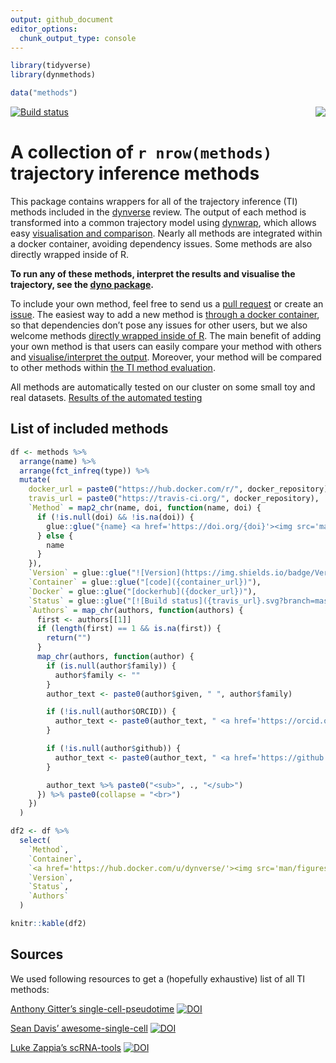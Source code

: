 ```yaml
---
output: github_document
editor_options: 
  chunk_output_type: console
---
```


<!-- README.md is generated from README.Rmd. Please edit that file -->

```r
library(tidyverse)
library(dynmethods)

data("methods")
```


<img src="man/figures/logo.png" align="right" /> [![Build status](https://travis-ci.org/dynverse/dynmethods.svg?branch=master)](https://travis-ci.org/dynverse/dynmethods)

# A collection of `r nrow(methods)` trajectory inference methods
This package contains wrappers for all of the trajectory inference (TI) methods included in the [dynverse](https://www.github.com/dynverse/dynverse) review. The output of each method is transformed into a common trajectory model using [dynwrap](https://www.github.com/dynverse/dynwrap), which allows easy [visualisation and comparison](https://www.github.com/dynverse/dynplot). Nearly all methods are integrated within a docker container, avoiding dependency issues. Some methods are also directly wrapped inside of R.

**To run any of these methods, interpret the results and visualise the trajectory, see the [dyno package](https://www.github.com/dynverse/dyno).**

To include your own method, feel free to send us a [pull request](https://github.com/dynverse/dynmethods/pulls) or create an [issue](https://github.com/dynverse/dynmethods/labels/new%20method). The easiest way to add a new method is [through a docker container](https://dynverse.github.io/dynwrap/articles/create_ti_method_docker.html), so that dependencies don't pose any issues for other users, but we also welcome methods [directly wrapped inside of R](https://dynverse.github.io/dynwrap/articles/create_ti_method_r.html). The main benefit of adding your own method is that users can easily compare your method with others and [visualise/interpret the output](https://www.github.com/dynverse/dyno). Moreover, your method will be compared to other methods within [the TI method evaluation](https://doi.org/10.1101/276907).

All methods are automatically tested on our cluster on some small toy and real datasets. [Results of the automated testing](https://dynverse.github.io/dynmethods_automated_testing/index.html)

<!-- Not needed anymore, right?
## Installation

```r
devtools::install_github("dynverse/dynmethods")
```

On linux, udunits2 has to be installed:

* Debian / Ubuntu / Linux mint: `sudo apt-get install libudunits2-dev`
* Fedora / CentOS: `sudo dnf install udunits2-devel`
-->

## List of included methods

```r
df <- methods %>% 
  arrange(name) %>% 
  arrange(fct_infreq(type)) %>% 
  mutate(
    docker_url = paste0("https://hub.docker.com/r/", docker_repository),
    travis_url = paste0("https://travis-ci.org/", docker_repository),
    `Method` = map2_chr(name, doi, function(name, doi) {
      if (!is.null(doi) && !is.na(doi)) {
        glue::glue("{name} <a href='https://doi.org/{doi}'><img src='man/figures/doi_logo.png' height='16'></a>")
      } else {
        name
      }
    }),
    `Version` = glue::glue("![Version](https://img.shields.io/badge/Version-{version}-blue.svg)"),
    `Container` = glue::glue("[code]({container_url})"), 
    `Docker` = glue::glue("[dockerhub]({docker_url})"), 
    `Status` = glue::glue("[![Build status]({travis_url}.svg?branch=master)]({travis_url})"),
    `Authors` = map_chr(authors, function(authors) {
      first <- authors[[1]]
      if (length(first) == 1 && is.na(first)) {
        return("")
      }
      map_chr(authors, function(author) {
        if (is.null(author$family)) {
          author$family <- ""
        }
        author_text <- paste0(author$given, " ", author$family)

        if (!is.null(author$ORCID)) {
          author_text <- paste0(author_text, " <a href='https://orcid.org/", author$ORCID, "'><img src='man/figures/orcid_logo.svg' height='16'></a>")
        }

        if (!is.null(author$github)) {
          author_text <- paste0(author_text, " <a href='https://github.com/", author$github, "'><img src='man/figures/github_logo.png' height='16'></a>")
        }

        author_text %>% paste0("<sub>", ., "</sub>")
      }) %>% paste0(collapse = "<br>")
    })
  )

df2 <- df %>% 
  select(
    `Method`,
    `Container`,
    `<a href='https://hub.docker.com/u/dynverse/'><img src='man/figures/docker_logo.png' height='30'></a>` = `Docker`,
    `Version`,
    `Status`,
    `Authors`
  )

knitr::kable(df2)
```

## Sources

We used following resources to get a (hopefully exhaustive) list of all TI methods:

[Anthony Gitter's single-cell-pseudotime](https://github.com/agitter/single-cell-pseudotime) [![DOI](https://zenodo.org/badge/DOI/10.5281/zenodo.1297423.svg)](https://doi.org/10.5281/zenodo.1297423)

[Sean Davis' awesome-single-cell](https://github.com/seandavi/awesome-single-cell)
[![DOI](https://zenodo.org/badge/DOI/10.5281/zenodo.1294021.svg)](https://doi.org/10.5281/zenodo.1294021)

[Luke Zappia's scRNA-tools](https://www.scrna-tools.org)
[![DOI](https://zenodo.org/badge/DOI/10.1101/206573.svg)](https://doi.org/10.1101/206573)
